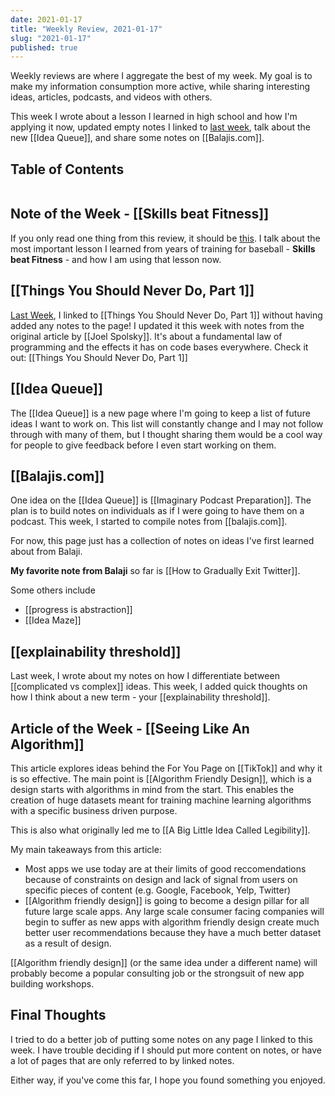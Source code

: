 ```yaml
---
date: 2021-01-17
title: "Weekly Review, 2021-01-17"
slug: "2021-01-17"
published: true
---
```


Weekly reviews are where I aggregate the best of my week. My goal is to make my information consumption more active, while sharing interesting ideas, articles, podcasts, and videos with others.

This week I wrote about a lesson I learned in high school and how I'm applying it now, updated empty notes I linked to [last week](https://nicktorba.com/brain/2021-01-10), talk about the new [[Idea Queue]], and share some notes on [[Balajis.com]]. 

## Table of Contents 
```toc 
```

## Note of the Week - [[Skills beat Fitness]]
If you only read one thing from this review, it should be [this](/brain/skills-beat-fitness). I talk about the most important lesson I learned from years of training for baseball - **Skills beat Fitness** - and how I am using that lesson now.

## [[Things You Should Never Do, Part 1]]
[Last Week](https://nicktorba.com/brain/2021-01-10), I linked to [[Things You Should Never Do, Part 1]] without having added any notes to the page! I updated it this week with notes from the original article by [[Joel Spolsky]]. It's about a fundamental law of programming and the effects it has on code bases everywhere. Check it out: [[Things You Should Never Do, Part 1]]

## [[Idea Queue]]

The [[Idea Queue]] is a new page where I'm going to keep a list of future ideas I want to work on. This list will constantly change and I may not follow through with many of them, but I thought sharing them would be a cool way for people to give feedback before I even start working on them. 

## [[Balajis.com]]
One idea on the [[Idea Queue]] is [[Imaginary Podcast Preparation]]. The plan is to build notes on individuals as if I were going to have them on a podcast. This week, I started to compile notes from [[balajis.com]]. 

For now, this page just has a collection of notes on ideas I've first learned about from Balaji. 

**My favorite note from Balaji** so far is  [[How to Gradually Exit Twitter]]. 

Some others include
- [[progress is abstraction]]
- [[Idea Maze]]

## [[explainability threshold]]
Last week, I wrote about my notes on how I differentiate between [[complicated vs complex]] ideas. This week, I added quick thoughts on how I think about a new term - your [[explainability threshold]]. 


## Article of the Week - [[Seeing Like An Algorithm]] 

This article explores ideas behind the For You Page on [[TikTok]] and why it is so effective. The main point is [[Algorithm Friendly Design]], which is a design starts with algorithms in mind from the start. This enables the creation of huge datasets meant for training machine learning algorithms with a specific business driven purpose.  

This is also what originally led me to [[A Big Little Idea Called Legibility]]. 

My main takeaways from this article: 

- Most apps we use today are at their limits of good reccomendations because of constraints on design and lack of signal from users on specific pieces of content (e.g. Google, Facebook, Yelp, Twitter)
- [[Algorithm friendly design]] is going to become a design pillar for all future large scale apps. Any large scale consumer facing companies will begin to suffer as new apps with algorithm friendly design create much better user recommendations because they have a much better dataset as a result of design. 

[[Algorithm friendly design]] (or the same idea under a different name) will probably become a popular consulting job or the strongsuit of new app building workshops. 

## Final Thoughts 
I tried to do a better job of putting some notes on any page I linked to this week. I have trouble deciding if I should put more content on notes, or have a lot of pages that are only referred to by linked notes. 

Either way, if you've come this far, I hope you found something you enjoyed. 


